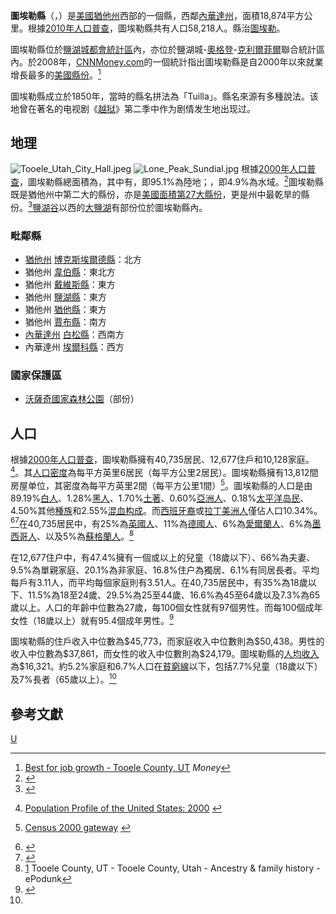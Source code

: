 <!--[[File:Map_of_Utah_highlighting_Tooele_County.svg|200px]]-->
{{Infobox U.S. County
| county = 圖埃勒縣
| state = 猶他州
| en county = Tooele County
| en state = Utah
| seal 
| seallink  
| map size = 150
| founded = 1852年
| seat = [[圖埃勒|圖埃勒]]
| largest city wl= 圖埃勒
| area = {{convert|7,287|sqmi|km2}}
| area land= {{convert|7,287|sqmi|km2}}
| area water = {{convert|357|sqmi|km2}}
| area percentage = 4,90%
| census yr = 2010
| pop = 58,218
| density mi  
| density_km2 = 6
| time zone  
| UTC offset  
| DST offset  
| footnotes  
| web = www.co.tooele.ut.us
| named for 
}}

'''圖埃勒縣'''（{{lang-en|Tooele County}}，{{IPAc-en|icon|t|uː|ˈ|ɛ|l|ə}}）是[[美國|美國]][[猶他州|猶他州]]西部的一個縣，西鄰[[內華達州|內華達州]]，面積18,874平方公里。根據[[美國2010年人口普查|2010年人口普查]]，圖埃勒縣共有人口58,218人。縣治[[圖埃勒|圖埃勒]]。{{GR|6}}

圖埃勒縣位於[[鹽湖城都會區|鹽湖城都會統計區]]內，亦位於鹽湖城-[[奧格登_(猶他州)|奧格登]]-[[克利爾菲爾_(猶他州)|克利爾菲爾]]聯合統計區內。於2008年，[[CNNMoney.com|CNNMoney.com]]的一個統計指出圖埃勒縣是自2000年以來就業增長最多的[[縣_(美國)|美國縣份]]。<ref>[http://money.cnn.com/galleries/2008/moneymag/0807/gallery.bplive_jobgrowth.moneymag/ Best for job growth - Tooele County, UT] {{Wayback|url=http://money.cnn.com/galleries/2008/moneymag/0807/gallery.bplive_jobgrowth.moneymag/ |date=20201025002234 }}  ''Money''</ref>

圖埃勒縣成立於1850年，當時的縣名拼法為「Tuilla」。縣名來源有多種說法。该地曾在著名的电视剧《[[越狱|越狱]]》第二季中作为剧情发生地出现过。

==地理==
[[File:Tooele_Utah_City_Hall.jpeg|left]]
[[File:Lone_Peak_Sundial.jpg|left]]
根據[[美國2000年人口普查|2000年人口普查]]，圖埃勒縣總面積為{{convert|7,287|sqmi|km2}}，其中有{{convert|6,930|sqmi|km2}}，即95.1%為陸地；{{convert|357|sqmi|km2|0}}，即4.9%為水域。<ref>{{cite web
  |url=http://www.census.gov/tiger/tms/gazetteer/county2k.txt
  |title=Census 2000 U.S. Gazetteer Files: Counties
  |publisher=United States Census
  |accessdate=2011-02-13
  |archive-url=https://www.webcitation.org/68EB8WXmf?url=http://www.census.gov/tiger/tms/gazetteer/county2k.txt
  |archive-date=2012-06-06
  |dead-url=yes
  }}</ref>圖埃勒縣既是猶他州中第二大的縣份，亦是[[美國面積最大縣份列表|美國面積第27大縣份]]，更是州中最乾旱的縣份。<ref>{{Cite web |url=http://genealogytrails.com/utah/tooele/ |title=History and Genealogy for Tooele County, Utah |accessdate=2013-03-30 |archive-date=2019-10-09 |archive-url=https://web.archive.org/web/20191009142230/http://genealogytrails.com/utah/tooele/ |dead-url=no }}</ref>[[鹽湖谷|鹽湖谷]]以西的[[大鹽湖|大鹽湖]]有部份位於圖埃勒縣內。

===毗鄰縣===
*[[猶他州|猶他州]] [[博克斯埃爾德縣|博克斯埃爾德縣]]：北方
*猶他州 [[韋伯縣|韋伯縣]]：東北方
*猶他州 [[戴維斯縣_(猶他州)|戴維斯縣]]：東方
*猶他州 [[鹽湖縣|鹽湖縣]]：東方
*猶他州 [[猶他縣|猶他縣]]：東方
*猶他州 [[賈布縣_(猶他州)|賈布縣]]：南方
*[[內華達州|內華達州]] [[白松縣_(內華達州)|白松縣]]：西南方
*內華達州 [[埃爾科縣|埃爾科縣]]：西方

===國家保護區===
*[[沃薩奇國家森林公園|沃薩奇國家森林公園]]（部份）

==人口==
{{USCensusPop
|1860=1008
|1870=2177
|1880=4497
|1890=3700
|1900=7361
|1910=7924
|1920=7965
|1930=9413
|1940=9133
|1950=14636
|1960=17868
|1970=21545
|1980=26033
|1990=26601
|2000=40735
|2010=58218
|footnote=<ref>[http://quickfacts.census.gov/qfd/states/16/16073.html Owyhee County QuickFacts] {{WebCite|url=https://www.webcitation.org/60E2LGHHV?url=http://quickfacts.census.gov/qfd/states/16/16073.html |date=20110716173943 |dateformat=iso }}, U.S. Census Bureau, 2009-02-20</ref><ref>{{Cite web |url=http://www.census.gov/population/cencounts/id190090.txt |title=census.gov Idaho population by county, 1900-90 |accessdate=2013-03-30 |archive-date=2012-04-15 |archive-url=https://www.webcitation.org/66wtvtLa1?url=http://www.census.gov/population/cencounts/id190090.txt |dead-url=no }}</ref>
}}

根據[[2000年美國人口普查|2000年人口普查]]，圖埃勒縣擁有40,735居民、12,677住戶和10,128家庭。<ref>{{en}}[http://www.census.gov/population/www/pop-profile/profile2000.html Population Profile of the United States: 2000] {{Wayback|url=http://www.census.gov/population/www/pop-profile/profile2000.html |date=20040113065424 }}</ref>。其[[人口密度|人口密度]]為每平方英里6居民（每平方公里2居民）。圖埃勒縣擁有13,812間房屋单位，其密度為每平方英里2間（每平方公里1間）<ref>{{en}}[http://www.census.gov/main/www/cen2000.html Census 2000 gateway] {{Wayback|url=http://www.census.gov/main/www/cen2000.html |date=20190331194847 }}</ref>。圖埃勒縣的人口是由89.19%[[歐裔美國人|白人]]、1.28%[[非裔美國人|黑人]]、1.70%[[美國土著|土著]]、0.60%[[亞裔美國人|亞洲人]]、0.18%[[太平洋岛民|太平洋岛民]]、4.50%其他[[種族|種族]]和2.55%[[混血|混血]][[种族构成|构成]]。而[[西班牙裔美国人|西班牙裔]]或[[拉丁美洲人|拉丁美洲人]]僅佔人口10.34%。<ref>{{Cite web |url=http://factfinder2.census.gov/faces/tableservices/jsf/pages/productview.xhtml?pid=DEC_10_DP_DPDP1&prodType=table |title=factfinder2 census: DPDP1 |accessdate=2013-03-30 |archive-date=2014-03-05 |archive-url=https://web.archive.org/web/20140305164937/http://factfinder2.census.gov/faces/tableservices/jsf/pages/productview.xhtml?pid=DEC_10_DP_DPDP1&prodType=table |dead-url=no }}</ref><ref>{{Cite web |url=http://factfinder2.census.gov/faces/tableservices/jsf/pages/productview.xhtml?pid=DEC_10_SF1_QTP10&prodType=table |title=factfinder2 census: QTP10 |accessdate=2013-03-30 |archive-date=2014-12-18 |archive-url=https://web.archive.org/web/20141218203429/http://factfinder2.census.gov/faces/tableservices/jsf/pages/productview.xhtml?pid=DEC_10_SF1_QTP10&prodType=table |dead-url=no }}</ref>在40,735居民中，有25%為[[英國人|英國人]]、11%為[[德國人|德國人]]、6%為[[愛爾蘭人|愛爾蘭人]]、6%為[[墨西哥人|墨西哥人]]、以及5%為[[蘇格蘭人|蘇格蘭人]]。<ref>[http://www.epodunk.com/cgi-bin/genealogyInfo.php?locIndex=22852] {{Wayback|url=http://www.epodunk.com/cgi-bin/genealogyInfo.php?locIndex=22852 |date=20120207014400 }} Tooele County, UT - Tooele County, Utah - Ancestry & family history - ePodunk</ref>

在12,677住户中，有47.4%擁有一個或以上的兒童（18歲以下）、66%為夫妻、9.5%為單親家庭、20.1%為非家庭、16.8%住户為獨居、6.1%有同居長者。平均每戶有3.11人，而平均每個家庭則有3.51人。在40,735居民中，有35%為18歲以下、11.5%為18至24歲、29.5%為25至44歲、16.6%為45至64歲以及7.3%為65歲以上。人口的年齡中位數為27歲，每100個女性就有97個男性。而每100個成年女性（18歲以上）就有95.4個成年男性。<ref name="Census">{{英文}}{{cite web |url=http://2010.census.gov/2010census/data/apportionment-pop-text.php |title=Resident Population Data: Population Change |date=2010-12-23 |publisher=United States Census Bureau |accessdate=2010-12-23 |archiveurl=https://www.webcitation.org/619lRoKht?url=http://2010.census.gov/2010census/data/apportionment-pop-text.php |archivedate=2011-08-23 |deadurl=yes }}</ref>

圖埃勒縣的住戶收入中位數為$45,773，而家庭收入中位數則為$50,438。男性的收入中位數為$37,861，而女性的收入中位數則為$24,179。圖埃勒縣的[[人均收入|人均收入]]為$16,321。約5.2%家庭和6.7%人口在[[貧窮線|貧窮線]]以下，包括7.7%兒童（18歲以下）及7%長者（65歲以上）。<ref name="Census"/>

==參考文獻==
{{reflist|2}}

{{Utah}}

[[Category:猶他州行政區劃|U]]